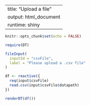 
---
title: "Upload a file"
output: html_document 
runtime: shiny
---

```r
knitr::opts_chunk$set(echo = FALSE)
```

```r
require(DT)
```

```r
fileInput(
  inputId = "csvFile",
  label = "Please upload a .csv file"
)
```


```r
df <- reactive({
  req(input$csvFile)
  read.csv(input$csvFile$datapath)
})

renderDT(df())
```
